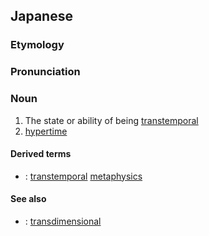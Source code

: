 ==Japanese==
{{ja-kanjitab|ちょう|じ|かん|yomi=on}}

===Etymology===
{{compound|超|時間|lang=ja}}

===Pronunciation===
{{ja-pron|ちょうじかん|y=on}}

===Noun===
{{ja-noun|ちょうじかん}}

# The state or ability of being [[transtemporal]]
# [[hypertime]]

====Derived terms====
* {{ja-r|超時間形而上学|ちょうじかん けいじじょうがく}}: [[transtemporal]] [[metaphysics]]

====See also====
* {{ja-r|超次元|ちょうじげん}}: [[transdimensional]]